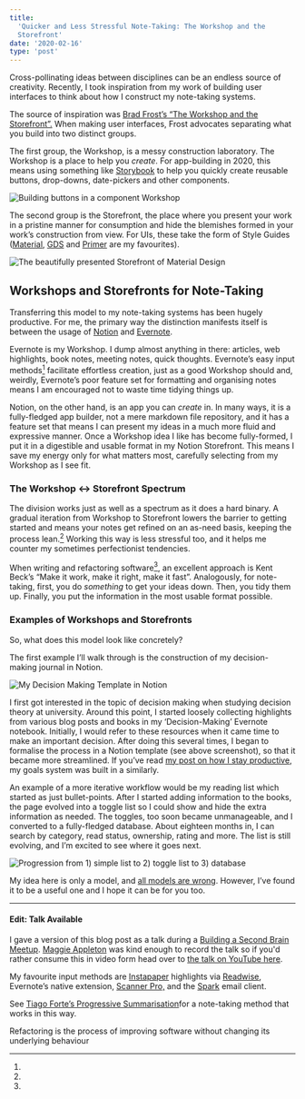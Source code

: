 ```yaml
---
title:
  'Quicker and Less Stressful Note-Taking: The Workshop and the
  Storefront'
date: '2020-02-16'
type: 'post'
---
```


Cross-pollinating ideas between disciplines can be an endless source
of creativity. Recently, I took inspiration from my work of building
user interfaces to think about how I construct my note-taking systems.

The source of inspiration was
[Brad Frost’s “The Workshop and the Storefront”.](https://bradfrost.com/blog/post/the-workshop-and-the-storefront/)
When making user interfaces, Frost advocates separating what you build
into two distinct groups.

The first group, the Workshop, is a messy construction laboratory. The
Workshop is a place to help you _create_. For app-building in 2020,
this means using something like [Storybook](https://storybook.js.org/)
to help you quickly create reusable buttons, drop-downs, date-pickers
and other components.

![Building buttons in a component Workshop](button.png)

The second group is the Storefront, the place where you present your
work in a pristine manner for consumption and hide the blemishes
formed in your work’s construction from view. For UIs, these take the
form of Style Guides ([Material](https://material.io/),
[GDS](https://design-system.service.gov.uk/) and
[Primer](https://styleguide.github.com/primer/support/typography/) are
my favourites).

![The beautifully presented Storefront of Material Design](material.png)

## Workshops and Storefronts for Note-Taking

Transferring this model to my note-taking systems has been hugely
productive. For me, the primary way the distinction manifests itself
is between the usage of
[Notion](https://www.notion.so/?r=89c09b9c7d60434392c2bf154fbebb99)
and [Evernote](https://evernote.com/).

Evernote is my Workshop. I dump almost anything in there: articles,
web highlights, book notes, meeting notes, quick thoughts. Evernote’s
easy input methods[^1] facilitate effortless creation, just as a good
Workshop should and, weirdly, Evernote’s poor feature set for
formatting and organising notes means I am encouraged not to waste
time tidying things up.

Notion, on the other hand, is an app you can _create_ in. In many
ways, it is a fully-fledged app builder, not a mere markdown file
repository, and it has a feature set that means I can present my ideas
in a much more fluid and expressive manner. Once a Workshop idea I
like has become fully-formed, I put it in a digestible and usable
format in my Notion Storefront. This means I save my energy only for
what matters most, carefully selecting from my Workshop as I see fit.

### The Workshop ↔ Storefront Spectrum

The division works just as well as a spectrum as it does a hard
binary. A gradual iteration from Workshop to Storefront lowers the
barrier to getting started and means your notes get refined on an
as-need basis, keeping the process lean.[^2] Working this way is less
stressful too, and it helps me counter my sometimes perfectionist
tendencies.

When writing and refactoring software[^3], an excellent approach is
Kent Beck’s “Make it work, make it right, make it fast”. Analogously,
for note-taking, first, you do _something_ to get your ideas down.
Then, you tidy them up. Finally, you put the information in the most
usable format possible.

### Examples of Workshops and Storefronts

So, what does this model look like concretely?

The first example I’ll walk through is the construction of my
decision-making journal in Notion.

![My Decision Making Template in Notion](decision-making.png)

I first got interested in the topic of decision making when studying
decision theory at university. Around this point, I started loosely
collecting highlights from various blog posts and books in my
‘Decision-Making’ Evernote notebook. Initially, I would refer to these
resources when it came time to make an important decision. After doing
this several times, I began to formalise the process in a Notion
template (see above screenshot), so that it became more streamlined.
If you’ve read
[my post on how I stay productive](/cascading-productivity-system/),
my goals system was built in a similarly.

An example of a more iterative workflow would be my reading list which
started as just bullet-points. After I started adding information to
the books, the page evolved into a toggle list so I could show and
hide the extra information as needed. The toggles, too soon became
unmanageable, and I converted to a fully-fledged database. About
eighteen months in, I can search by category, read status, ownership,
rating and more. The list is still evolving, and I’m excited to see
where it goes next.

![Progression from 1) simple list to 2) toggle list to 3) database](book-list-progression.jpg)

My idea here is only a model, and
[all models are wrong](https://en.wikipedia.org/wiki/All_models_are_wrong).
However, I’ve found it to be a useful one and I hope it can be for you
too.

---

#### Edit: Talk Available

I gave a version of this blog post as a talk during a
[Building a Second Brain Meetup](https://www.eventbrite.co.uk/e/3-second-brain-meetup-london-tickets-90751858251).
[Maggie Appleton](https://maggieappleton.com/) was kind enough to
record the talk so if you'd rather consume this in video form head
over to
[the talk on YouTube here](https://www.youtube.com/watch?v=WWWRmDjxSRw).

[^1]:

  My favourite input methods are [Instapaper](http://instapaper.com/)
  highlights via [Readwise](https://readwise.io/i/james522),
  Evernote’s native extension,
  [Scanner Pro,](https://readdle.com/scannerpro) and the
  [Spark](https://sparkmailapp.com/) email client.

[^2]:

  See
  [Tiago Forte’s Progressive Summarisation](https://praxis.fortelabs.co/progressive-summarization-a-practical-technique-for-designing-discoverable-notes-3459b257d3eb/)for
  a note-taking method that works in this way.

[^3]:

  Refactoring is the process of improving software without changing
  its underlying behaviour
